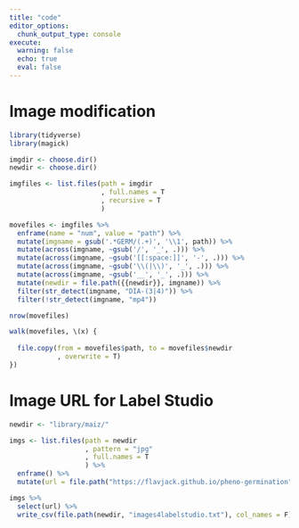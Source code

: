 ```yaml
---
title: "code"
editor_options: 
  chunk_output_type: console
execute: 
  warning: false
  echo: true
  eval: false
---
```


# Image modification

```r
library(tidyverse)
library(magick)

imgdir <- choose.dir() 
newdir <- choose.dir() 

imgfiles <- list.files(path = imgdir
                       , full.names = T
                       , recursive = T
                       )

movefiles <- imgfiles %>% 
  enframe(name = "num", value = "path") %>% 
  mutate(imgname = gsub('.*GERM/(.+)', '\\1', path)) %>% 
  mutate(across(imgname, ~gsub('/', '_', .))) %>% 
  mutate(across(imgname, ~gsub('[[:space:]]', '-', .))) %>% 
  mutate(across(imgname, ~gsub('\\(|\\)', '_', .))) %>% 
  mutate(across(imgname, ~gsub('__', '_', .))) %>% 
  mutate(newdir = file.path({{newdir}}, imgname)) %>% 
  filter(str_detect(imgname, "DIA-(3|4)")) %>% 
  filter(!str_detect(imgname, "mp4"))

nrow(movefiles)

walk(movefiles, \(x) {
  
  file.copy(from = movefiles$path, to = movefiles$newdir
            , overwrite = T)
})
```

# Image URL for Label Studio

```r
newdir <- "library/maiz/"

imgs <- list.files(path = newdir
                   , pattern = "jpg"
                   , full.names = T
                   ) %>% 
  enframe() %>% 
  mutate(url = file.path("https://flavjack.github.io/pheno-germination", value))

imgs %>% 
  select(url) %>% 
  write_csv(file.path(newdir, "images4labelstudio.txt"), col_names = F)
```

